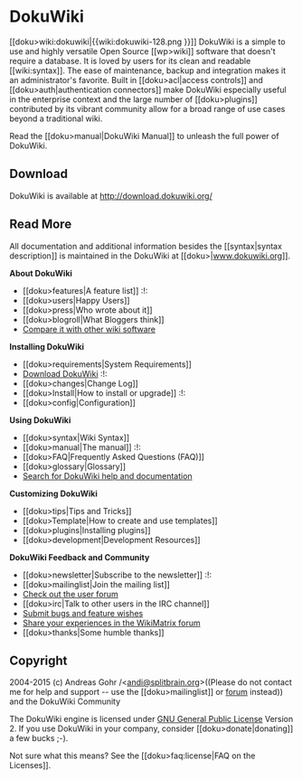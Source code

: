 # DokuWiki

[[doku\>wiki:dokuwiki|\{\{wiki:dokuwiki-128.png \}\}]] DokuWiki is a simple to use and highly versatile Open Source [[wp\>wiki]] software that doesn't require a database. It is loved by users for its clean and readable [[wiki:syntax]]. The ease of maintenance, backup and integration makes it an administrator's favorite. Built in [[doku\>acl|access controls]] and [[doku\>auth|authentication connectors]] make DokuWiki especially useful in the enterprise context and the large number of [[doku\>plugins]] contributed by its vibrant community allow for a broad range of use cases beyond a traditional wiki.

Read the [[doku\>manual|DokuWiki Manual]] to unleash the full power of DokuWiki.

## Download

DokuWiki is available at http://download.dokuwiki.org/


## Read More

All documentation and additional information besides the [[syntax|syntax description]] is maintained in the DokuWiki at [[doku\>|www.dokuwiki.org]].

**About DokuWiki**

  * [[doku\>features|A feature list]] :!:
  * [[doku\>users|Happy Users]]
  * [[doku\>press|Who wrote about it]]
  * [[doku\>blogroll|What Bloggers think]]
  * [Compare it with other wiki software](http://www.wikimatrix.org/show/DokuWiki)

**Installing DokuWiki**

  * [[doku\>requirements|System Requirements]]
  * [Download DokuWiki](http://download.dokuwiki.org/) :!:
  * [[doku\>changes|Change Log]]
  * [[doku\>Install|How to install or upgrade]] :!:
  * [[doku\>config|Configuration]]

**Using DokuWiki**

  * [[doku\>syntax|Wiki Syntax]]
  * [[doku\>manual|The manual]] :!:
  * [[doku\>FAQ|Frequently Asked Questions (FAQ)]]
  * [[doku\>glossary|Glossary]]
  * [Search for DokuWiki help and documentation](http://search.dokuwiki.org)

**Customizing DokuWiki**

  * [[doku\>tips|Tips and Tricks]]
  * [[doku\>Template|How to create and use templates]]
  * [[doku\>plugins|Installing plugins]]
  * [[doku\>development|Development Resources]]

**DokuWiki Feedback and Community**

  * [[doku\>newsletter|Subscribe to the newsletter]] :!:
  * [[doku\>mailinglist|Join the mailing list]]
  * [Check out the user forum](http://forum.dokuwiki.org)
  * [[doku\>irc|Talk to other users in the IRC channel]]
  * [Submit bugs and feature wishes](https://github.com/splitbrain/dokuwiki/issues)
  * [Share your experiences in the WikiMatrix forum](http://www.wikimatrix.org/forum/viewforum.php?id=10)
  * [[doku\>thanks|Some humble thanks]]


## Copyright

2004-2015 (c) Andreas Gohr /\<andi@splitbrain.org\>((Please do not contact me for help and support -- use the [[doku\>mailinglist]] or [forum](http://forum.dokuwiki.org) instead)) and the DokuWiki Community

The DokuWiki engine is licensed under [GNU General Public License](http://www.gnu.org/licenses/gpl.html) Version 2. If you use DokuWiki in your company, consider [[doku\>donate|donating]] a few bucks ;-).

Not sure what this means? See the [[doku\>faq:license|FAQ on the Licenses]].
